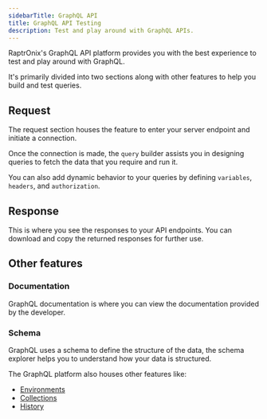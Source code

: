 ```yaml
---
sidebarTitle: GraphQL API
title: GraphQL API Testing
description: Test and play around with GraphQL APIs.
---
```


RaptrOnix's GraphQL API platform provides you with the best experience to test and play around with GraphQL.

It's primarily divided into two sections along with other features to help you build and test queries.

## Request

The request section houses the feature to enter your server endpoint and initiate a connection.

Once the connection is made, the `query` builder assists you in designing queries to fetch the data that you require and run it.

You can also add dynamic behavior to your queries by defining `variables`, `headers`, and `authorization`.

## Response

This is where you see the responses to your API endpoints. You can download and copy the returned responses for further use.

## Other features

### Documentation

GraphQL documentation is where you can view the documentation provided by the developer.

### Schema

GraphQL uses a schema to define the structure of the data, the schema explorer helps you to understand how your data is structured.

The GraphQL platform also houses other features like:

- [Environments](/documentation/features/environments)
- [Collections](/documentation/features/collections)
- [History](/documentation/features/history)

